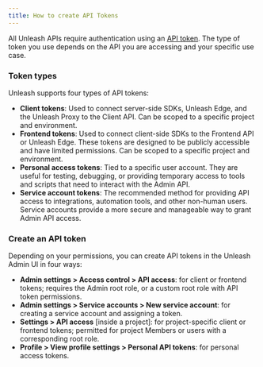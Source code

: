 ```yaml
---
title: How to create API Tokens
---
```


All Unleash APIs require authentication using an [API token](/reference/api-tokens-and-client-keys). The type of token you use depends on the API you are accessing and your specific use case.

### Token types

Unleash supports four types of API tokens:
- **Client tokens**: Used to connect server-side SDKs, Unleash Edge, and the Unleash Proxy to the Client API. Can be scoped to a specific project and environment.
- **Frontend tokens**: Used to connect client-side SDKs to the Frontend API or Unleash Edge. These tokens are designed to be publicly accessible and have limited permissions. Can be scoped to a specific project and environment.
- **Personal access tokens**: Tied to a specific user account. They are useful for testing, debugging, or providing temporary access to tools and scripts that need to interact with the Admin API.
- **Service account tokens**: The recommended method for providing API access to integrations, automation tools, and other non-human users. Service accounts provide a more secure and manageable way to grant Admin API access.

### Create an API token

Depending on your permissions, you can create API tokens in the Unleash Admin UI in four ways:

- **Admin settings > Access control > API access**: for client or frontend tokens; requires the Admin root role, or a custom root role with API token permissions.
- **Admin settings > Service accounts > New service account**: for creating a service account and assigning a token.
- **Settings > API access** [inside a project]: for project-specific client or frontend tokens; permitted for project Members or users with a corresponding root role.
- **Profile > View profile settings > Personal API tokens**: for personal access tokens.
